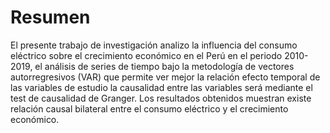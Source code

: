 \newpage    

# Resumen

El presente trabajo de investigación analizo la influencia del consumo eléctrico sobre el crecimiento económico en el Perú en el periodo 2010-2019, el análisis de series de tiempo bajo la metodología de vectores autorregresivos (VAR) que permite ver mejor la relación efecto temporal de las variables de estudio la causalidad entre las variables será mediante el test de causalidad de Granger. Los resultados obtenidos muestran existe relación causal bilateral entre el consumo eléctrico y el crecimiento económico.

